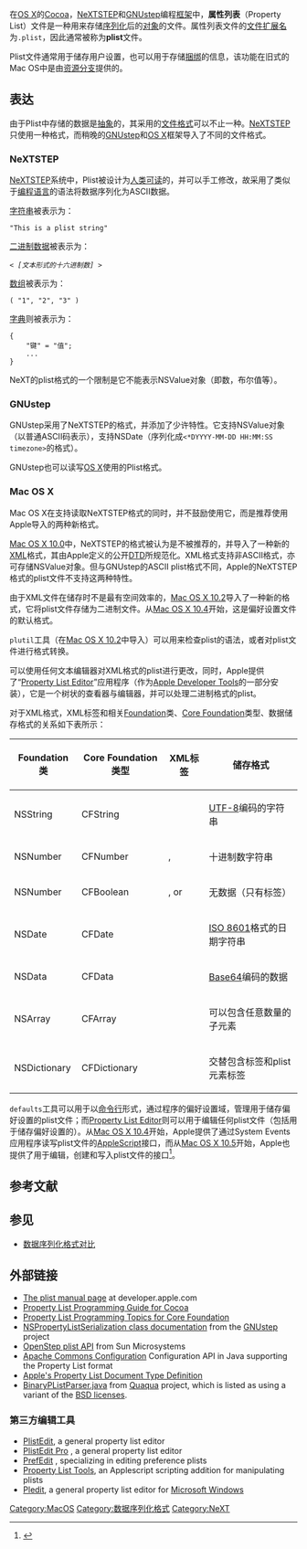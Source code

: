 {{noteTA|G1=IT}}
{{Infobox file format
| name = 属性列表
| extension = <tt>.plist</tt>
| mime =
| owner = [[苹果公司|苹果公司]]和[[GNUstep|GNUstep]],<br/>前[[NeXT|NeXT]]
| creatorcode =
| genre = [[序列化|序列化]]对象
| containerfor = 
| containedby = 
| extendedfrom = 
| extendedto = 
}}
在[[OS_X|OS X]]的[[Cocoa|Cocoa]]，[[NeXTSTEP|NeXTSTEP]]和[[GNUstep|GNUstep]]编程[[框架|框架]]中，'''属性列表'''（Property List）文件是一种用来存储[[序列化|序列化]]后的[[对象_(计算机科学)|对象]]的文件。属性列表文件的[[文件扩展名|文件扩展名]]为<tt>.plist</tt>，因此通常被称为'''plist'''文件。

Plist文件通常用于储存用户设置，也可以用于存储[[捆绑_(计算机)|捆绑]]的信息，该功能在旧式的Mac OS中是由[[资源分支|资源分支]]提供的。

== 表达 ==
由于Plist中存储的数据是[[抽象|抽象]]的，其采用的[[文件格式|文件格式]]可以不止一种。[[NeXTSTEP|NeXTSTEP]]只使用一种格式，而稍晚的[[GNUstep|GNUstep]]和[[OS_X|OS X]]框架导入了不同的文件格式。

=== NeXTSTEP ===
[[NeXTSTEP|NeXTSTEP]]系统中，Plist被设计为[[人類可讀介質|人类可读]]的，并可以手工修改，故采用了类似于[[编程语言|编程语言]]的语法将数据序列化为ASCII数据。

[[字符串|字符串]]被表示为：
 "This is a plist string"
[[二进制文件|二进制数据]]被表示为：
 < ''<nowiki>[文本形式的十六进制数]</nowiki>'' >
[[数组|数组]]被表示为：
 ( "1", "2", "3" )
[[关联数组|字典]]则被表示为：
 {
     "键" = "值";
     ...
 }

NeXT的plist格式的一个限制是它不能表示NSValue对象（即数，布尔值等）。

=== GNUstep ===
GNUstep采用了NeXTSTEP的格式，并添加了少许特性。它支持NSValue对象（以普通ASCII码表示），支持NSDate（序列化成<tt><*DYYYY-MM-DD HH:MM:SS timezone></tt>的格式）。

GNUstep也可以读写[[OS_X|OS X]]使用的Plist格式。

=== Mac OS X ===
Mac OS X在支持读取NeXTSTEP格式的同时，并不鼓励使用它，而是推荐使用Apple导入的两种新格式。

[[Mac_OS_X_v10.0|Mac OS X 10.0]]中，NeXTSTEP的格式被认为是不被推荐的，并导入了一种新的[[XML|XML]]格式，其由Apple定义的公开[[DTD|DTD]]所规范化。XML格式支持非ASCII格式，亦可存储NSValue对象。但与GNUstep的ASCII plist格式不同，Apple的NeXTSTEP格式的plist文件不支持这两种特性。

由于XML文件在储存时不是最有空间效率的，[[Mac_OS_X_v10.2|Mac OS X 10.2]]导入了一种新的格式，它将plist文件存储为二进制文件。从[[Mac_OS_X_v10.4|Mac OS X 10.4]]开始，这是偏好设置文件的默认格式。

<code> plutil</code>工具（在[[Mac_OS_X_v10.2|Mac OS X 10.2]]中导入）可以用来检查plist的语法，或者对plist文件进行格式转换。

可以使用任何文本编辑器对XML格式的plist进行更改，同时，Apple提供了“[[Property_List_Editor|Property List Editor]]”应用程序（作为[[Apple_Developer_Tools|Apple Developer Tools]]的一部分安装），它是一个树状的查看器与编辑器，并可以处理二进制格式的plist。

对于XML格式，XML标签和相关[[Foundation|Foundation]]类、[[Core_Foundation|Core Foundation]]类型、数据储存格式的关系如下表所示：
{| class="wikitable"
!Foundation类
!Core Foundation类型
!XML标签
!储存格式
|-
| NSString
| CFString
| <string>
| [[UTF-8|UTF-8]]编码的字符串
|-
| NSNumber
| CFNumber
| <real>, <integer>
| 十进制数字符串
|-
| NSNumber
| CFBoolean
| <true />, or <false />
| 无数据（只有标签）
|-
| NSDate
| CFDate
| <date>
| [[ISO_8601|ISO 8601]]格式的日期字符串
|-
| NSData
| CFData
| <data>
| [[Base64|Base64]]编码的数据
|-
| NSArray
| CFArray
| <array>
| 可以包含任意数量的子元素
|-
| NSDictionary
| CFDictionary
| <dict>
| 交替包含<key>标签和plist元素标签
|}

<code>defaults</code>工具可以用于以[[命令行|命令行]]形式，通过程序的偏好设置域，管理用于储存偏好设置的plist文件；而[[Property_List_Editor|Property List Editor]]则可以用于编辑任何plist文件（包括用于储存偏好设置的）。从[[Mac_OS_X_v10.4|Mac OS X 10.4]]开始，Apple提供了通过System Events应用程序读写plist文件的[[AppleScript|AppleScript]]接口，而从[[Mac_OS_X_v10.5|Mac OS X 10.5]]开始，Apple也提供了用于编辑，创建和写入plist文件的接口<ref>{{Cite web |url=http://www.macosxautomation.com/applescript/features/propertylists.html |title=AppleScript:属性列表 |accessdate=2010-09-24 |archive-date=2010-10-09 |archive-url=https://web.archive.org/web/20101009011128/http://www.macosxautomation.com/applescript/features/propertylists.html |dead-url=no }}</ref>。

==参考文献==
{{reflist|2}}

==参见==
* [[数据序列化格式对比|数据序列化格式对比]]

==外部链接==
* [https://web.archive.org/web/20041013051557/http://developer.apple.com/documentation/Darwin/Reference/ManPages/man5/plist.5.html The plist manual page] at developer.apple.com
* [https://web.archive.org/web/20090519020941/http://developer.apple.com/DOCUMENTATION/Cocoa/Conceptual/PropertyLists/index.html#//apple_ref/doc/uid/10000048i Property List Programming Guide for Cocoa]
* [https://web.archive.org/web/20090224195637/http://developer.apple.com/documentation/CoreFoundation/Conceptual/CFPropertyLists/CFPropertyLists.html Property List Programming Topics for Core Foundation]
* [https://web.archive.org/web/20110519164921/http://gnustep.org/resources/documentation/Developer/Base/Reference/NSPropertyList.html NSPropertyListSerialization class documentation] from the [[GNUstep|GNUstep]] project
* [https://web.archive.org/web/20081210064322/http://docs.sun.com/app/docs/doc/802-2112/6i63mn65o?a=view OpenStep plist API] from Sun Microsystems
* [http://commons.apache.org/configuration Apache Commons Configuration] {{Wayback|url=http://commons.apache.org/configuration |date=20100924195750 }} Configuration API in Java supporting the Property List format
* [http://www.apple.com/DTDs/PropertyList-1.0.dtd Apple's Property List Document Type Definition] {{Wayback|url=http://www.apple.com/DTDs/PropertyList-1.0.dtd |date=20100923200331 }}
* [https://quaqua.dev.java.net/source/browse/quaqua/trunk/Quaqua/src/ch/randelshofer/quaqua/util/BinaryPListParser.java?view=markup BinaryPListParser.java]{{dead link|date=2017年12月 |bot=InternetArchiveBot |fix-attempted=yes }} from [https://quaqua.dev.java.net/ Quaqua]{{dead link|date=2017年12月 |bot=InternetArchiveBot |fix-attempted=yes }} project, which is listed as using a variant of the [[BSD_licenses|BSD licenses]].

=== 第三方编辑工具 ===
* [http://rixstep.com/acp/plistedit PlistEdit], a general property list editor
* [http://www.fatcatsoftware.com/plisteditpro PlistEdit Pro] {{Wayback|url=http://www.fatcatsoftware.com/plisteditpro |date=20100922015945 }}, a general property list editor
* [http://www.bresink.com/osx/PrefEdit.html PrefEdit] {{Wayback|url=http://www.bresink.com/osx/PrefEdit.html |date=20110708092453 }}, specializing in editing preference plists
* [https://web.archive.org/web/20101006071131/http://www.latenightsw.com/freeware/PListTools/index.html Property List Tools], an Applescript scripting addition for manipulating plists
* [https://web.archive.org/web/20090126184532/http://iphone.cazisoft.com/?p=569 Pledit], a general property list editor for [[Microsoft_Windows|Microsoft Windows]]

{{OS X}}
{{Data Exchange}}
[[Category:MacOS|Category:MacOS]]
[[Category:数据序列化格式|Category:数据序列化格式]]
[[Category:NeXT|Category:NeXT]]